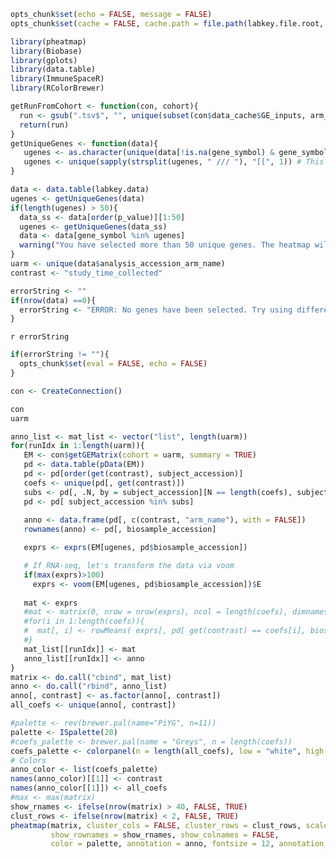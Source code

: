 ```r
opts_chunk$set(echo = FALSE, message = FALSE)
opts_chunk$set(cache = FALSE, cache.path = file.path(labkey.file.root, "cache/Heatmap/", labkey.user.email, ""))
```

```r
library(pheatmap)
library(Biobase)
library(gplots)
library(data.table)
library(ImmuneSpaceR)
library(RColorBrewer)
```

```r
getRunFromCohort <- function(con, cohort){
  run <- gsub(".tsv$", "", unique(subset(con$data_cache$GE_inputs, arm_name == cohort)[, "name"]))
  return(run)
}
getUniqueGenes <- function(data){
   ugenes <- as.character(unique(data[!is.na(gene_symbol) & gene_symbol != "NA", gene_symbol]))
   ugenes <- unique(sapply(strsplit(ugenes, " /// "), "[[", 1)) # This is needed until we standardize the gene_names
}
```

```r
data <- data.table(labkey.data)
ugenes <- getUniqueGenes(data)
if(length(ugenes) > 50){
  data_ss <- data[order(p_value)][1:50]
  ugenes <- getUniqueGenes(data_ss)
  data <- data[gene_symbol %in% ugenes]
  warning("You have selected more than 50 unique genes. The heatmap will only show the top 50 selected genes with the lowest p_value. Try adding filters in the data tab to decrease the number of selected genes.")
}
uarm <- unique(data$analysis_accession_arm_name)
contrast <- "study_time_collected"
```

```r
errorString <- ""
if(nrow(data) ==0){
  errorString <- "ERROR: No genes have been selected. Try using different filtering criteria."
}
```
`r errorString`

```r
if(errorString != ""){
  opts_chunk$set(eval = FALSE, echo = FALSE)
}
```


```r
con <- CreateConnection()
```
```r
con
uarm
```

```r
anno_list <- mat_list <- vector("list", length(uarm))
for(runIdx in 1:length(uarm)){
   EM <- con$getGEMatrix(cohort = uarm, summary = TRUE)
   pd <- data.table(pData(EM))
   pd <- pd[order(get(contrast), subject_accession)]
   coefs <- unique(pd[, get(contrast)])
   subs <- pd[, .N, by = subject_accession][N == length(coefs), subject_accession]
   pd <- pd[ subject_accession %in% subs]
   
   anno <- data.frame(pd[, c(contrast, "arm_name"), with = FALSE])
   rownames(anno) <- pd[, biosample_accession]

   exprs <- exprs(EM[ugenes, pd$biosample_accession])

   # If RNA-seq, let's transform the data via voom
   if(max(exprs)>100)
     exprs <- voom(EM[ugenes, pd$biosample_accession])$E
   
   mat <- exprs
   #mat <- matrix(0, nrow = nrow(exprs), ncol = length(coefs), dimnames = list(rownames(exprs), rownames(anno)))
   #for(i in 1:length(coefs)){
   #  mat[, i] <- rowMeans( exprs[, pd[ get(contrast) == coefs[i], biosample_accession]])   
   #}
   mat_list[[runIdx]] <- mat
   anno_list[[runIdx]] <- anno
}
matrix <- do.call("cbind", mat_list)
anno <- do.call("rbind", anno_list)
anno[, contrast] <- as.factor(anno[, contrast])
all_coefs <- unique(anno[, contrast])
```


```r
#palette <- rev(brewer.pal(name="PiYG", n=11))
palette <- ISpalette(20)
#coefs_palette <- brewer.pal(name = "Greys", n = length(coefs))
coefs_palette <- colorpanel(n = length(all_coefs), low = "white", high = "black")
# Colors
anno_color <- list(coefs_palette)
names(anno_color)[[1]] <- contrast
names(anno_color[[1]]) <- all_coefs
#max <- max(matrix)
show_rnames <- ifelse(nrow(matrix) > 40, FALSE, TRUE)
clust_rows <- ifelse(nrow(matrix) < 2, FALSE, TRUE)
pheatmap(matrix, cluster_cols = FALSE, cluster_rows = clust_rows, scale = "row", 
         show_rownames = show_rnames, show_colnames = FALSE, 
         color = palette, annotation = anno, fontsize = 12, annotation_color = anno_color)
```
